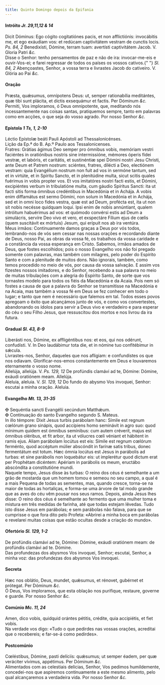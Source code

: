 ```yaml
---
title: Quinto Domingo depois da Epifania
---
```


<h4 class="text-center">
  Intróito <em>Jr. 29,11,12 & 14</em>
</h4>
<div class="grid grid-cols-2 gap-5">
  <div class="col-6 dropcaps text-justify">
    Dicit Dóminus: Ego cógito cogitatiónes pacis, et non afflictiónis:
    invocábitis me, et ego exáudiam vos: et redúcam captivitátem vestram de
    cunctis locis. <em>Ps. 84, 2</em> Benedixísti, Dómine, terram tuam:
    avertísti captivitátem Jacob. V. Gloria Patri <em>&c.</em>
  </div>
  <div class="col-6 dropcaps text-justify">
    Disse o Senhor: tenho pensamentos de paz e não de ira: invocar-me-eis e
    ouvir-Vos-ei; e farei regressar de todos os países os vossos cativos.{" "}
    <em>Sl. 84, 2</em> Abençoastes, Senhor, a vossa terra e livrastes Jacob do
    cativeiro. V. Glória ao Pai <em>&c.</em>
  </div>
</div>

<h4 class="text-center">Oração</h4>
<div class="grid grid-cols-2 gap-5">
  <div class="col-6 dropcaps text-justify">
    Præsta, quǽsumus, omnípotens Deus: ut, semper rationabília meditántes, quæ
    tibi sunt plácita, et dictis exsequámur et factis. Per Dóminum <em>&c.</em>
  </div>
  <div class="col-6 dropcaps text-justify">
    Permiti, Vos imploramos, ó Deus omnipotente, que, meditando nós
    incessantemente nas coisas santas, pratiquemos sempre, tanto em palavras
    como em acções, o que seja do vosso agrado. Por nosso Senhor <em>&c.</em>
  </div>
</div>

<h4 class="text-center">
  Epístola <em>1 Ts, 1, 2-10</em>
</h4>
<div class="grid grid-cols-2 gap-5">
  <div class="col-6 text-justify">
    Léctio Epístolæ beáti Pauli Apóstoli ad Thessalonicénses.
  </div>
  <div class="col-6 text-justify">
    Lição da Ep.ª do B. Ap.º Paulo aos Tessalonicenses.
  </div>
  <div class="col-6 dropcaps text-justify">
    Fratres: Grátias ágimus Deo semper pro ómnibus vobis, memóriam vestri
    faciéntes in oratiónibus nostris sine intermissióne, mémores óperis fídei
    vestræ, et labóris, et caritátis, et sustinéntiæ spei Dómini nostri Jesu
    Christi, ante Deum et Patrem nostrum: sciéntes, fratres, dilécti a Deo,
    electiónem vestram: quia Evangélium nostrum non fuit ad vos in sermóne
    tantum, sed et in virtúte, et in Spíritu Sancto, et in plenitúdine multa,
    sicut scitis quales fuérimus in vobis propter vos. Et vos imitatóres nostri
    facti estis, et Dómini, excipiéntes verbum in tribulatióne multa, cum gáudio
    Spíritus Sancti: ita ut facti sitis forma ómnibus credéntibus in Macedónia
    et in Achája. A vobis enim diffamátus est sermo Dómini, non solum in
    Macedónia et in Achája, sed et in omni loco fides vestra, quæ est ad Deum,
    profécta est, ita ut non sit nobis necésse quidquam loqui. Ipsi enim de
    nobis annúntiant, qualem intróitum habuérimus ad vos: et quómodo convérsi
    estis ad Deum a simulácris, servíre Deo vivo et vero, et exspectáre Fílium
    ejus de cœlis (quem suscitávit ex mórtuis) Jesum, qui erípuit nos ab ira
    ventúra.
  </div>
  <div class="col-6 dropcaps text-justify">
    Meus irmãos: Continuamente damos graças a Deus por vós todos, lembrando-nos
    de vós sem cessar nas nossas orações e recordando diante de Deus, nosso Pai,
    as obras da vossa fé, os trabalhos da vossa caridade e a constância da vossa
    esperança em Cristo. Sabemos, irmãos amados de Deus, que fostes escolhidos;
    pois o nosso Evangelho vos não foi pregado somente com palavras, mas também
    com milagres, pelo poder do Espírito Santo e com a plenitude de muitos dons.
    Não ignorais, também, como temos procedido no meio de vós, por causa da
    vossa salvação. E assim vos fizestes nossos imitadores, e do Senhor,
    recebendo a sua palavra no meio de muitas tribulações com a alegria do
    Espírito Santo, de sorte que vos tornastes modelo para todos os fiéis da
    Macedónia e da Acaia. Pois nem só fostes a causa de que a palavra do Senhor
    se transmitisse na Macedónia e na Acaia, mas também a vossa fé em Deus se
    fez conhecer em todo o lugar; e tanto que nem é necessário que falemos em
    tal. Todos esses povos apregoam o êxito que alcançámos junto de vós, e como
    vos convertestes, abandonando os ídolos para servir a Deus vivo e verdadeiro
    e para esperar do céu o seu Filho Jesus, que ressuscitou dos mortos e nos
    livrou da ira futura.
  </div>
</div>

<h4 class="text-center">
  Gradual <em>Sl. 43, 8-9</em>
</h4>
<div class="grid grid-cols-2 gap-5">
  <div class="col-6 dropcaps text-justify">
    Liberásti nos, Dómine, ex affligéntibus nos: et eos, qui nos odérunt,
    confudísti. V. In Deo laudábimur tota die, et in nómine tuo confitébimur in
    sǽcula.
  </div>
  <div class="col-6 dropcaps text-justify">
    Livrastes-nos, Senhor, daqueles que nos afligiam: e confundistes os que nos
    odiavam. Glorificar-nos-emos constantemente em Deus e louvaremos eternamente
    o vosso nome.
  </div>
  <div class="col-6 text-justify">
    Allelúja, allelúja. V. <em>Ps. 129, 12</em> De profúndis clamávi ad te,
    Dómine: Dómine, exáudi oratiónem meam. Allelúja.
  </div>
  <div class="col-6 text-justify">
    Aleluia, aleluia. V. <em>Sl. 129, 12</em> Do fundo do abysmo Vos invoquei,
    Senhor: escutai a minha oração. Aleluia.
  </div>
</div>

<h4 class="text-center">
  Evangelho <em>Mt. 13, 31-35</em>
</h4>
<div class="grid grid-cols-2 gap-5">
  <div class="col-6 text-justify">
    <span class="text-danger">&#10016;</span> Sequéntia sancti Evangélii
    secúndum Matthǽum.
  </div>
  <div class="col-6 text-justify">
    <span class="text-danger">&#10016;</span> Continuação do santo Evangelho
    segundo S. Mateus.
  </div>
  <div class="col-6 dropcaps text-justify">
    In illo témpore: Dixit Jesus turbis parábolam hanc: Símile est regnum
    cœlórum grano sinápis, quod accípiens homo seminávit in agro suo: quod
    mínimum quidem est ómnibus semínibus: cum autem créverit, majus est ómnibus
    oléribus, et fit arbor, ita ut vólucres cœli véniant et hábitent in ramis
    ejus. Aliam parábolam locútus est eis: Símile est regnum cœlórum ferménto,
    quod accéptum múlier abscóndit in farínæ satis tribus, donec fermentátum est
    totum. Hæc ómnia locútus est Jesus in parábolis ad turbas: et sine parábolis
    non loquebátur eis: ut implerétur quod dictum erat per Prophétam dicéntem:
    Apériam in parábolis os meum, eructábo abscóndita a constitutióne mundi.
  </div>
  <div class="col-6 dropcaps text-justify">
    Naquele tempo, Jesus disse às turbas: O reino dos céus é semelhante a um
    grão de mostarda que um homem tomou e semeou no seu campo, a qual é a mais
    Pequena de todas as sementes, mas, quando cresce, torna-se na maior de todas
    as hortaliças, e forma-se uma árvore de tal modo grande que as aves do céu
    vêm pousar nos seus ramos. Depois, ainda Jesus lhes disse: O reino dos céus
    é semelhante ao fermento que uma mulher toma e mistura em três medidas de
    farinha, até que todas estejam lêvedas. Tudo isto disse Jesus em parábolas;
    e sem parábolas não falava, para que se cumprisse o que fora dito pelo
    Profeta: «Abrirei a minha boca em parábolas e revelarei muitas coisas que
    estão ocultas desde a criação do mundo».
  </div>
</div>

<h4 class="text-center">
  Ofertório <em>Sl. 129, 1-2</em>
</h4>
<div class="grid grid-cols-2 gap-5">
  <div class="col-6 dropcaps text-justify">
    De profúndis clamávi ad te, Dómine: Dómine, exáudi oratiónem meam: de
    profúndis clamávi ad te. Dómine.
  </div>
  <div class="col-6 dropcaps text-justify">
    Das profundezas dos abysmos Vos invoquei, Senhor; escutai, Senhor, a minha
    voz: das profundezas dos abysmos Vos invoquei.
  </div>
</div>

<h4 class="text-center">Secreta</h4>
<div class="grid grid-cols-2 gap-5">
  <div class="col-6 dropcaps text-justify">
    Hæc nos oblátio, Deus, mundet, quǽsumus, et rénovet, gubérnet et prótegat.
    Per Dóminum <em>&c.</em>
  </div>
  <div class="col-6 dropcaps text-justify">
    Ó Deus, Vos imploramos, que esta oblação nos purifique, restaure, governe e
    guarde. Por nosso Senhor <em>&c.</em>
  </div>
</div>

<h4 class="text-center">
  Comúnio <em>Mc. 11, 24</em>
</h4>
<div class="grid grid-cols-2 gap-5">
  <div class="col-6 dropcaps text-justify">
    Amen, dico vobis, quidquid orántes pétitis, crédite, quia accipiétis, et
    fiet vobis.
  </div>
  <div class="col-6 dropcaps text-justify">
    Na verdade vos digo: «Tudo o que pedirdes nas vossas orações, acreditai que
    o recebereis; e far-se-á como pedirdes».
  </div>
</div>

<h4 class="text-center">Postcomúnio</h4>
<div class="grid grid-cols-2 gap-5">
  <div class="col-6 dropcaps text-justify">
    Cœléstibus, Dómine, pasti delíciis: quǽsumus; ut semper éadem, per quæ
    veráciter vívimus, appétimus. Per Dóminum <em>&c.</em>
  </div>
  <div class="col-6 dropcaps text-justify">
    Alimentados com as celestiais delícias, Senhor, Vos pedimos humildemente,
    concedei-nos que aspiremos continuamente a este mesmo alimento, pelo qual
    alcançaremos a verdadeira vida. Por nosso Senhor <em>&c.</em>
  </div>
</div>
